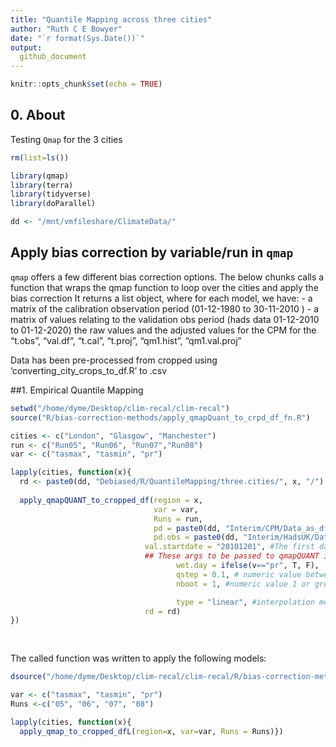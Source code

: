 ```yaml
---
title: "Quantile Mapping across three cities"
author: "Ruth C E Bowyer"
date: "`r format(Sys.Date())`"
output:
  github_document
---
```


```r
knitr::opts_chunk$set(echo = TRUE)
```


## 0. About

Testing `Qmap` for the 3 cities 

```r
rm(list=ls())

library(qmap)
library(terra)
library(tidyverse) 
library(doParallel)

dd <- "/mnt/vmfileshare/ClimateData/"

```

## Apply bias correction by variable/run in `qmap`

`qmap` offers a few different bias correction options. 
The below chunks calls a function that wraps the qmap function to loop over the cities and apply the bias correction
It returns a list object, where for each model, we have:
- a matrix of the calibration observation period (01-12-1980 to 30-11-2010 )
- a matrix of values relating to the validation obs period (hads data 01-12-2010 to 01-12-2020)
the raw values and the adjusted values for the CPM for the 
"t.obs", "val.df", "t.cal", "t.proj", "qm1.hist", "qm1.val.proj"

Data has been pre-processed from cropped using 'converting_city_crops_to_df.R' to .csv 

##1. Empirical Quantile Mapping 

```r
setwd("/home/dyme/Desktop/clim-recal/clim-recal")
source("R/bias-correction-methods/apply_qmapQuant_to_crpd_df_fn.R")

cities <- c("London", "Glasgow", "Manchester")
run <- c("Run05", "Run06", "Run07","Run08")
var <- c("tasmax", "tasmin", "pr")

lapply(cities, function(x){
  rd <- paste0(dd, "Debiased/R/QuantileMapping/three.cities/", x, "/")
  
  apply_qmapQUANT_to_cropped_df(region = x,
                                var = var,
                                Runs = run,
                                pd = paste0(dd, "Interim/CPM/Data_as_df/three.cities/"),#Parent directory where dataframes of cpm data are located
                                pd.obs = paste0(dd, "Interim/HadsUK/Data_as_df/three.cities/"),#Parent directory where dataframes of obs data are
                              val.startdate = "20101201", #The first date of the validation period. eg 20101201 All dates before this time will be taken as the calibration
                              ## These args to be passed to qmapQUANT itself:
                                     wet.day = ifelse(v=="pr", T, F),
                                     qstep = 0.1, # numeric value between 0 and 1, e.g 0.1. The quantile mapping is fitted only for the quantiles defined by quantile(0,1,probs=seq(0,1,by=qstep).
                                     nboot = 1, #numeric value 1 or greater - nboot number of bootstrap samples used for estimation of the observed quantiles. If nboot==1 the estimation is based on all (and not resampled) data.

                                     type = "linear", #interpolation method to use for fitting data to the predictions )(eg linear, tricubic)
                              rd = rd)
})
              
                  
```



The called function was written to apply the following models:


```r

dsource("/home/dyme/Desktop/clim-recal/clim-recal/R/bias-correction-methods/apply_qmapQuant_to_crpd_df_fn.R")

var <- c("tasmax", "tasmin", "pr")
Runs <-c("05", "06", "07", "08")

lapply(cities, function(x){
  apply_qmap_to_cropped_dfL(region=x, var=var, Runs = Runs)})


```

